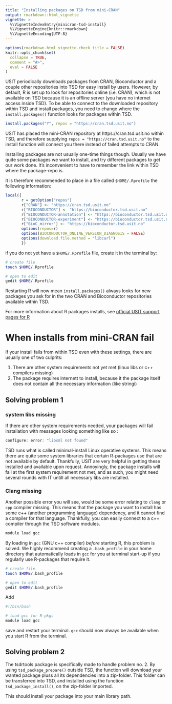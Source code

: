 ```yaml
---
title: "Installing packages on TSD from mini-CRAN"
output: rmarkdown::html_vignette
vignette: >
  %\VignetteIndexEntry{minicran-tsd-install}
  %\VignetteEngine{knitr::rmarkdown}
  %\VignetteEncoding{UTF-8}
---
```


```r
options(rmarkdown.html_vignette.check_title = FALSE)
knitr::opts_chunk$set(
  collapse = TRUE,
  comment = "#>",
  eval = FALSE
)
```

USIT periodically downloads packages from CRAN, Bioconductor and a couple other repositories into TSD for easy install by users. 
However, by default, R is set up to look for repositories online (i.e. CRAN), which is not available on TSD because it is an offline server (you have no internet access inside TSD).
To be able to connect to the downloaded repository within TSD and install packages, you need to change where the `install.packages()` function looks for packages within TSD. 

```r
install.packages("Y", repos = "https://cran.tsd.usit.no")
```

USIT has placed the mini-CRAN repository at https://cran.tsd.usit.no within TSD, and therefore supplying `repos = "https://cran.tsd.usit.no"` to the install function will connect you there instead of failed attempts to CRAN. 

Installing packages are not usually one-time things though. 
Usually we have quite some packages we want to install, and try different packages to get our work done.
It's inconvenient to have to remember the link within TSD where the package-repo is.

It is therefore recommended to place in a file called `$HOME/.Rprofile` the following information:

```r
local({
       r = getOption("repos")
       r["CRAN"] <- "https://cran.tsd.usit.no"
       r["BIOCONDUCTOR"] <- "https://bioconductor.tsd.usit.no"
       r["BIOCONDUCTOR-annotation"] <- "https://bioconductor.tsd.usit.no/data/annotation"
       r["BIOCONDUCTOR-experiment"] <- "https://bioconductor.tsd.usit.no/data/experiment"
       r["BioC_mirror"] <- "https://bioconductor.tsd.usit.no"
       options(repos=r)
       options(BIOCONDUCTOR_ONLINE_VERSION_DIAGNOSIS = FALSE)
       options(download.file.method = "libcurl")
       })
```

if you do not yet have a `$HOME/.Rprofile` file, create it in the terminal by:

```sh
# create file
touch $HOME/.Rprofile

# open to edit
gedit $HOME/.Rprofile
```

Restarting R will now mean `install.packages()` always looks for new packages you ask for in the two CRAN and Bioconductor repositories available within TSD.

For more information about R packages installs, see [official USIT support pages for R](https://www.uio.no/english/services/it/research/sensitive-data/use-tsd/software/r/index.html)

# When installs from mini-CRAN fail
If your install fails from within TSD even with these settings, there are usually one of two culprits:

1. There are other system requirements not yet met (linux libs or c++ compilers missing)  
2. The package requires internett to install, because it the package itself does not contain all the necessary information (like stringi)

## Solving problem 1

### system libs missing
If there are other system requirements needed, your packages will fail installation with messages looking something like so :

```r
configure: error: "libxml not found"
```

TSD runs what is called minimal-install Linux operative systems. 
This means there are quite some system libraries that certain R-packages use that are not available by default.
Thankfully, USIT are very helpful in getting these installed and available upon request.
Annoyingly, the package installs will fail at the first system requirement not met, and as such, you might need several rounds with IT untill all necessary libs are installed. 

### Clang missing
Another possible error you will see, would be some error relating to `clang` or `cpp` compiler missing. 
This means that the package you want to install has some c++ (another programming language) dependency, and it cannot find a compiler for that language. 
Thankfully, you can easily connect to a c++ compiler through the TSD software modules.

```bash
module load gcc
```

By loading in `gcc` (GNU c++ compiler) _before_ starting R, this problem is solved. 
We highly recommend creating a `.bash_profile` in your home directory that automatically loads in `gcc` for you at terminal start-up if you regularly use R-packages that require it. 

```sh
# create file
touch $HOME/.bash_profile

# open to edit
gedit $HOME/.bash_profile
```

Add
```bash
#!/bin/bash

# load gcc for R-pkgs
module load gcc
```

save and restart your terminal. 
`gcc` should now always be available when you start R from the terminal. 

## Solving problem 2
The tsdrtools package is specifically made to handle problem no. 2.
By using `tsd_package_prepare()` outside TSD, the function will download your wanted package pluss all its dependencies into a zip-folder. 
This folder can be transferred into TSD, and installed using the function `tsd_package_install()`, on the zip-folder imported.

This should install your package into your main library path. 
